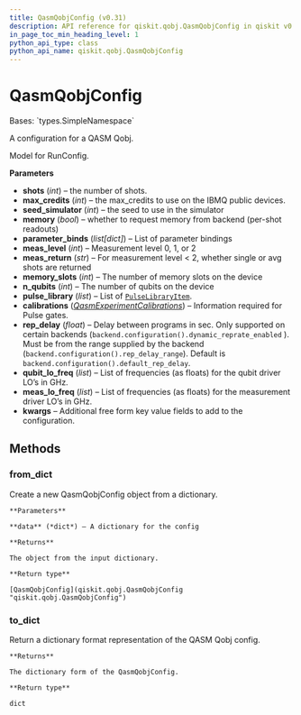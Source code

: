 ```yaml
---
title: QasmQobjConfig (v0.31)
description: API reference for qiskit.qobj.QasmQobjConfig in qiskit v0.31
in_page_toc_min_heading_level: 1
python_api_type: class
python_api_name: qiskit.qobj.QasmQobjConfig
---
```


# QasmQobjConfig

<Class id="qiskit.qobj.QasmQobjConfig" isDedicatedPage={true} github="https://github.com/qiskit/qiskit/tree/stable/0.18/qiskit/qobj/qasm_qobj.py" signature="QasmQobjConfig(shots=None, max_credits=None, seed_simulator=None, memory=None, parameter_binds=None, meas_level=None, meas_return=None, memory_slots=None, n_qubits=None, pulse_library=None, calibrations=None, rep_delay=None, qubit_lo_freq=None, meas_lo_freq=None, **kwargs)" modifiers="class">
  Bases: `types.SimpleNamespace`

  A configuration for a QASM Qobj.

  Model for RunConfig.

  **Parameters**

  *   **shots** (*int*) – the number of shots.
  *   **max\_credits** (*int*) – the max\_credits to use on the IBMQ public devices.
  *   **seed\_simulator** (*int*) – the seed to use in the simulator
  *   **memory** (*bool*) – whether to request memory from backend (per-shot readouts)
  *   **parameter\_binds** (*list\[dict]*) – List of parameter bindings
  *   **meas\_level** (*int*) – Measurement level 0, 1, or 2
  *   **meas\_return** (*str*) – For measurement level \< 2, whether single or avg shots are returned
  *   **memory\_slots** (*int*) – The number of memory slots on the device
  *   **n\_qubits** (*int*) – The number of qubits on the device
  *   **pulse\_library** (*list*) – List of [`PulseLibraryItem`](qiskit.qobj.PulseLibraryItem "qiskit.qobj.PulseLibraryItem").
  *   **calibrations** ([*QasmExperimentCalibrations*](qiskit.qobj.QasmExperimentCalibrations "qiskit.qobj.QasmExperimentCalibrations")) – Information required for Pulse gates.
  *   **rep\_delay** (*float*) – Delay between programs in sec. Only supported on certain backends (`backend.configuration().dynamic_reprate_enabled` ). Must be from the range supplied by the backend (`backend.configuration().rep_delay_range`). Default is `backend.configuration().default_rep_delay`.
  *   **qubit\_lo\_freq** (*list*) – List of frequencies (as floats) for the qubit driver LO’s in GHz.
  *   **meas\_lo\_freq** (*list*) – List of frequencies (as floats) for the measurement driver LO’s in GHz.
  *   **kwargs** – Additional free form key value fields to add to the configuration.

  ## Methods

  <span id="qiskit-qobj-qasmqobjconfig-from-dict" />

  ### from\_dict

  <Function id="qiskit.qobj.QasmQobjConfig.from_dict" signature="QasmQobjConfig.from_dict(data)" modifiers="classmethod">
    Create a new QasmQobjConfig object from a dictionary.

    **Parameters**

    **data** (*dict*) – A dictionary for the config

    **Returns**

    The object from the input dictionary.

    **Return type**

    [QasmQobjConfig](qiskit.qobj.QasmQobjConfig "qiskit.qobj.QasmQobjConfig")
  </Function>

  <span id="qiskit-qobj-qasmqobjconfig-to-dict" />

  ### to\_dict

  <Function id="qiskit.qobj.QasmQobjConfig.to_dict" signature="QasmQobjConfig.to_dict()">
    Return a dictionary format representation of the QASM Qobj config.

    **Returns**

    The dictionary form of the QasmQobjConfig.

    **Return type**

    dict
  </Function>
</Class>

